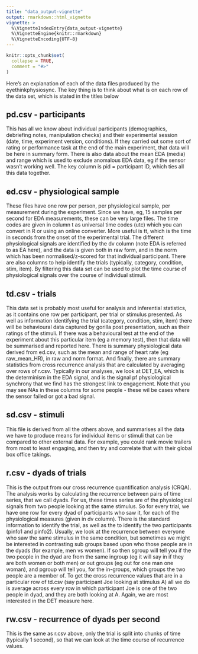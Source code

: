 ```yaml
---
title: "data_output-vignette"
output: rmarkdown::html_vignette
vignette: >
  %\VignetteIndexEntry{data_output-vignette}
  %\VignetteEngine{knitr::rmarkdown}
  %\VignetteEncoding{UTF-8}
---
```


```r
knitr::opts_chunk$set(
  collapse = TRUE,
  comment = "#>"
)
```

Here’s an explanation of each of the data files produced by the eyethinkphysiosync. The key thing is to think about what is on each row of the data set, which is stated in the titles below

## pd.csv - participants
This has all we know about individual participants (demographics, debriefing notes, manipulation checks) and their experimental session (date, time, experiment version, conditions). If they carried out some sort of rating or performance task at the end of the main experiment, that data will be here in summary form. There is also data about the mean EDA (media) and range which is used to exclude anomalous EDA data, eg if the sensor wasn’t working well. The key column is pid = participant ID, which ties all this data together. 

## ed.csv - physiological sample
These files have one row per person, per physiological sample, per measurement during the experiment. Since we have, eg, 15 samples per second for EDA measurements, these can be very large files. The time codes are given in column t as universal time codes (utc) which you can convert in R or using an online converter. More useful is tt, which is the time in seconds from the onset of the experimental trial. The different physiological signals are identified by the dv column (note EDA is referred to as EA here), and the data is given both in raw form, and in the norm which has been normalised/z-scored for that individual participant. There are also columns to help identify the trials (typically, category, condition, stim, item). By filtering this data set can be used to plot the time course of physiological signals over the course of individual stimuli.

## td.csv - trials
This data set is probably most useful for analysis and inferential statistics, as it contains one row per participant, per trial or stimulus presented. As well as information identifying the trial (category, condition, stim, item) there will be behavioural data captured by gorilla post presentation, such as their ratings of the stimuli. If there was a behavioural test at the end of the experiment about this particular item (eg a memory test), then that data will be summarised and reported here. 
There is summary physiological data derived from ed.csv, such as the mean and range of heart rate (eg raw_mean_HR), in raw and norm format. And finally, there are summary statistics from cross recurrence analysis that are calculated by averaging over rows of r.csv. Typically in our analyses, we look at DET_EA, which is the determinism in the EDA signal, and is the signal pf physiological synchrony that we find has the strongest link to engagement. Note that you may see NAs in these columns for some people - these wil be cases where the sensor failed or got a bad signal. 

## sd.csv - stimuli
This file is derived from all the others above, and summarises all the data we have to produce means for individual items or stimuli that can be compared to other external data. For example, you could rank movie trailers from most to least engaging, and then try and correlate that with their global box office takings.  

## r.csv - dyads of trials
This is the output from our cross recurrence quantification analysis (CRQA). The analysis works by calculating the recurrence between pairs of time series, that we call dyads. For us, these times series are of the physiological signals from two people looking at the same stimulus. So for every trial, we have one row for every dyad of participants who saw it, for each of the physiological measures (given in dv column). There is the standard information to identify the trial, as well as the to identify the two participants (pinfo1 and pinfo2). Usually, we look at the recurrence between everyone who saw the same stimulus in the same condition, but sometimes we might be interested in contrasting sub groups based upon who those people are in the dyads (for example, men vs women). If so then sgroup will tell you if the two people in the dyad are from the same ingroup (eg it will say in if they are both women or both men) or out groups (eg out for one man one woman), and pgroup will tell you, for the in-groups, which groups the two people are a member of. To get the cross recurrence values that are in a particular row of td.csv (say participant Joe looking at stimulus A) all we do is average across every row in which participant Joe is one of the two people in dyad, and they are both looking at A.  Again, we are most interested in the DET measure here. 

## rw.csv - recurrence of dyads per second
This is the same as r.csv above, only the trial is split into chunks of time (typically 1 second), so that we can look at the time course of recurrence values. 
